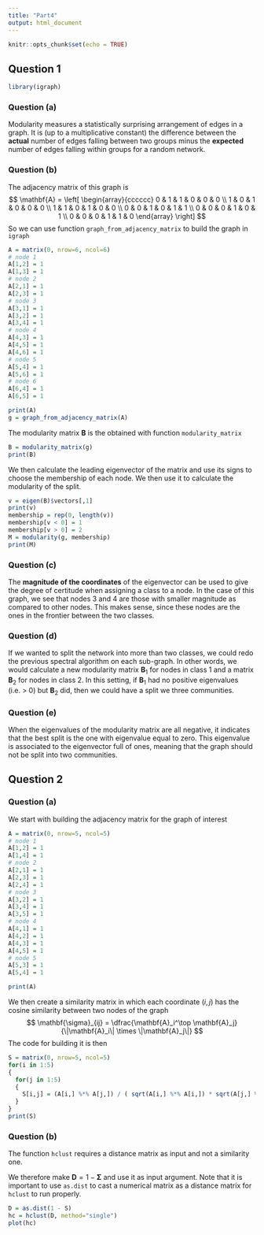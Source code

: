 ```yaml
---
title: "Part4"
output: html_document
---
```


```r
knitr::opts_chunk$set(echo = TRUE)
```

## Question 1

```r
library(igraph)
```

### Question (a)
Modularity measures a statistically surprising arrangement of edges in a graph. It is (up to a multiplicative constant) the difference between the **actual** number of edges falling between two groups minus the **expected** number of edges falling within groups for a random network. 

### Question (b)
The adjacency matrix of this graph is
$$
\mathbf{A} = \left[
\begin{array}{cccccc}
0 & 1 & 1 & 0 & 0 & 0 \\
1 & 0 & 1 & 0 & 0 & 0 \\
1 & 1 & 0 & 1 & 0 & 0 \\
0 & 0 & 1 & 0 & 1 & 1 \\
0 & 0 & 0 & 1 & 0 & 1 \\
0 & 0 & 0 & 1 & 1 & 0
\end{array}
\right]
$$
So we can use function `graph_from_adjacency_matrix` to build the graph in `igraph`
```r
A = matrix(0, nrow=6, ncol=6)
# node 1
A[1,2] = 1
A[1,3] = 1
# node 2
A[2,1] = 1
A[2,3] = 1
# node 3
A[3,1] = 1
A[3,2] = 1
A[3,4] = 1
# node 4
A[4,3] = 1
A[4,5] = 1
A[4,6] = 1
# node 5
A[5,4] = 1
A[5,6] = 1
# node 6
A[6,4] = 1
A[6,5] = 1

print(A)
g = graph_from_adjacency_matrix(A)
```
The modularity matrix $\mathbf{B}$ is the obtained with function `modularity_matrix`
```r
B = modularity_matrix(g) 
print(B)
```

We then calculate the leading eigenvector of the matrix and use its signs to choose the membership of each node. We then use it to calculate the modularity of the split.
```r
v = eigen(B)$vectors[,1]
print(v)
membership = rep(0, length(v))
membership[v < 0] = 1
membership[v > 0] = 2
M = modularity(g, membership)
print(M)
```

### Question (c)
The **magnitude of the coordinates** of the eigenvector can be used to give the degree of certitude when assigning a class to a node. In the case of this graph, we see that nodes 3 and 4 are those with smaller magnitude as compared to other nodes. This makes sense, since these nodes are the ones in the frontier between the two classes.

### Question (d)
If we wanted to split the network into more than two classes, we could redo the previous spectral algorithm on each sub-graph. In other words, we would calculate a new modularity matrix $\mathbf{B}_1$ for nodes in class 1 and a matrix $\mathbf{B}_2$ for nodes in class 2. In this setting, if $\mathbf{B}_1$ had no positive eigenvalues (i.e. > 0) but $\mathbf{B}_2$ did, then we could have a split we three communities.

### Question (e)
When the eigenvalues of the modularity matrix are all negative, it indicates that the best split is the one with eigenvalue equal to zero. This eigenvalue is associated to the eigenvector full of ones, meaning that the graph should not be split into two communities.

## Question 2

### Question (a)
We start with building the adjacency matrix for the graph of interest

```r
A = matrix(0, nrow=5, ncol=5)
# node 1
A[1,2] = 1
A[1,4] = 1
# node 2
A[2,1] = 1
A[2,3] = 1
A[2,4] = 1
# node 3
A[3,2] = 1
A[3,4] = 1
A[3,5] = 1
# node 4
A[4,1] = 1
A[4,2] = 1
A[4,3] = 1
A[4,5] = 1
# node 5
A[5,3] = 1
A[5,4] = 1

print(A)
```

We then create a similarity matrix in which each coordinate $(i,j)$ has the cosine similarity between two nodes of the graph
$$
\mathbf{\sigma}_{ij} = \dfrac{\mathbf{A}_i^\top \mathbf{A}_j}{\|\mathbf{A}_i\| \times \|\mathbf{A}_j\|}
$$
The code for building it is then
```r
S = matrix(0, nrow=5, ncol=5)
for(i in 1:5)
{
  for(j in 1:5)
  {
    S[i,j] = (A[i,] %*% A[j,]) / ( sqrt(A[i,] %*% A[i,]) * sqrt(A[j,] %*% A[j,]) )
  }
}
print(S)
```

### Question (b)
The function `hclust` requires a distance matrix as input and not a similarity one. 

We therefore make $\mathbf{D} = 1 - \boldsymbol{\Sigma}$ and use it as input argument. Note that it is important to use `as.dist` to cast a numerical matrix as a distance matrix for `hclust` to run properly.

```r
D = as.dist(1 - S)
hc = hclust(D, method="single")
plot(hc)
```

